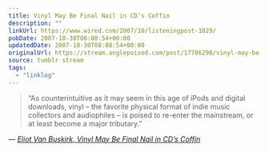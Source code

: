 ```yaml
---
title: Vinyl May Be Final Nail in CD’s Coffin
description: ""
linkUrl: https://www.wired.com/2007/10/listeningpost-1029/
pubDate: 2007-10-30T08:08:54+00:00
updatedDate: 2007-10-30T08:08:54+00:00
originalUrl: https://stream.anglepoised.com/post/17786290/vinyl-may-be-final-nail-in-cds-coffin
source: tumblr stream
tags:
  - "linklog"
---
```


> &ldquo;As counterintuitive as it may seem in this age of iPods and digital downloads, vinyl &ndash; the favorite physical format of indie music collectors and audiophiles &ndash; is poised to re-enter the mainstream, or at least become a major tributary.&rdquo;

— <cite>[Eliot Van Buskirk, _Vinyl May Be Final Nail in CD&#8217;s Coffin_](https://www.wired.com/2007/10/listeningpost-1029/)</cite>
